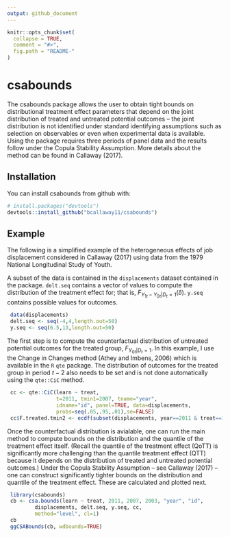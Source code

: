 ```yaml
---
output: github_document
---
```


<!-- README.md is generated from README.Rmd. Please edit that file -->

```r
knitr::opts_chunk$set(
  collapse = TRUE,
  comment = "#>",
  fig.path = "README-"
)
```

# csabounds

The csabounds package allows the user to obtain tight bounds on distributional treatment effect parameters that depend on the joint distribution of treated and untreated potential outcomes -- the joint distribution is not identified under standard identifying assumptions such as selection on observables or even when experimental data is available.  Using the package requires three periods of panel data and the results follow under the Copula Stability Assumption.  More details about the method can be found in Callaway (2017).

## Installation

You can install csabounds from github with:

```r
# install.packages("devtools")
devtools::install_github("bcallaway11/csabounds")
```

## Example

The following is a simplified example of the heterogeneous effects of job displacement considered in Callaway (2017) using data from the 1979 National Longitudinal Study of Youth.

A subset of the data is contained in the `displacements` dataset contained in the package.  `delt.seq` contains a vector of values to compute the distribution of the treatment effect for; that is, $F_{Y_{1t}-Y_{0t}|D_t=1}(\delta)$.  `y.seq` contains possible values for outcomes.  

```r
 data(displacements)
 delt.seq <- seq(-4,4,length.out=50)
 y.seq <- seq(6.5,13,length.out=50)
```
The first step is to compute the counterfactual distribution of untreated potential outcomes for the treated group, $F_{Y_{0t}|D_t=1}$.  In this example, I use the Change in Changes method (Athey and Imbens, 2006) which is available in the `R` `qte` package.  The distribution of outcomes for the treated group in period $t-2$ also needs to be set and is not done automatically using the `qte::CiC` method.
```r
 cc <- qte::CiC(learn ~ treat,
                t=2011, tmin1=2007, tname="year",
                idname="id", panel=TRUE, data=displacements,
                probs=seq(.05,.95,.01),se=FALSE)
 cc$F.treated.tmin2 <- ecdf(subset(displacements, year==2011 & treat==1)$learn)
```
Once the counterfactual distribution is avialable, one can run the main method to compute bounds on the distribution and the quantile of the treatment effect itself.  (Recall the quantile of the treatment effect (QoTT) is significantly more challenging than the quantile treatment effect (QTT) because it depends on the \textit{joint} distribution of treated and untreated potential outcomes.)  Under the Copula Stability Assumption -- see Callaway (2017) -- one can construct significantly tighter bounds on the distribution and quantile of the treatment effect.  These are calculated and plotted next.
```r
 library(csabounds)
 cb <- csa.bounds(learn ~ treat, 2011, 2007, 2003, "year", "id",
         displacements, delt.seq, y.seq, cc,
         method="level", cl=1)
 cb
 ggCSABounds(cb, wdbounds=TRUE)
```
